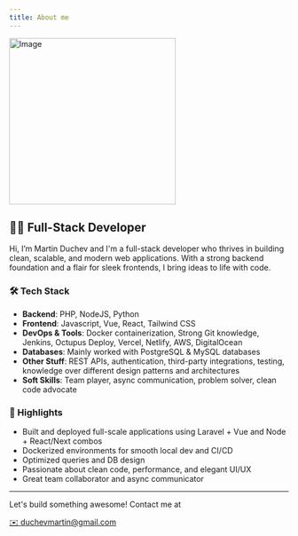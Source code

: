 ```yaml
---
title: About me
---
```


<div className="flex flex-col items-center justify-center text-center">
    <Image
        src="/profile-rbd.jpg"
        width="300"
        height="300"
        alt="Image"
        className="rounded w-80 h-80 object-cover"
    />
</div>

## 👨‍💻 Full-Stack Developer

Hi, I’m Martin Duchev and I'm a full-stack developer who thrives in building clean, scalable, and modern web applications. With a strong backend foundation and a flair for sleek frontends, I bring ideas to life with code.

### 🛠️ Tech Stack

- **Backend**: PHP, NodeJS, Python
- **Frontend**: Javascript, Vue, React, Tailwind CSS
- **DevOps & Tools**: Docker containerization, Strong Git knowledge, Jenkins, Octupus Deploy, Vercel, Netlify, AWS, DigitalOcean
- **Databases**: Mainly worked with PostgreSQL & MySQL databases
- **Other Stuff**: REST APIs, authentication, third-party integrations, testing, knowledge over different design patterns and architectures
- **Soft Skills**: Team player, async communication, problem solver, clean code advocate

### 📌 Highlights

- Built and deployed full-scale applications using Laravel + Vue and Node + React/Next combos
- Dockerized environments for smooth local dev and CI/CD
- Optimized queries and DB design
- Passionate about clean code, performance, and elegant UI/UX
- Great team collaborator and async communicator

---
<div className="flex flex-col items-center justify-center text-center">
    
<p className="text-center text-gray-500 mt-4">Let's build something awesome! Contact me at</p>
<a
    href="mailto:duchevmartin@gmail.com"
    className="text-sm text-blue-500 no-underline"
>
    ✉️ duchevmartin@gmail.com
</a>
</div>
